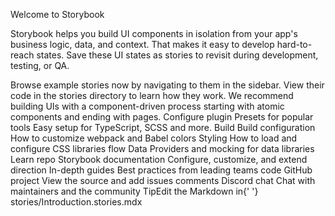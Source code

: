 <style> {` .subheading { --mediumdark: '#999999'; font-weight: 900; font-size: 13px; color: #999; letter-spacing: 6px; line-height: 24px; text-transform: uppercase; margin-bottom: 12px; margin-top: 40px; } .link-list { display: grid; grid-template-columns: 1fr; grid-template-rows: 1fr 1fr; row-gap: 10px; } @media (min-width: 620px) { .link-list { row-gap: 20px; column-gap: 20px; grid-template-columns: 1fr 1fr; } } @media all and (-ms-high-contrast:none) { .link-list { display: -ms-grid; -ms-grid-columns: 1fr 1fr; -ms-grid-rows: 1fr 1fr; } } .link-item { display: block; padding: 20px 30px 20px 15px; border: 1px solid #00000010; border-radius: 5px; transition: background 150ms ease-out, border 150ms ease-out, transform 150ms ease-out; color: #333333; display: flex; align-items: flex-start; } .link-item:hover { border-color: #1EA7FD50; transform: translate3d(0, -3px, 0); box-shadow: rgba(0, 0, 0, 0.08) 0 3px 10px 0; } .link-item:active { border-color: #1EA7FD; transform: translate3d(0, 0, 0); } .link-item strong { font-weight: 700; display: block; margin-bottom: 2px; } .link-item img { height: 40px; width: 40px; margin-right: 15px; flex: none; } .link-item span { font-size: 14px; line-height: 20px; } .tip { display: inline-block; border-radius: 1em; font-size: 11px; line-height: 12px; font-weight: 700; background: #E7FDD8; color: #66BF3C; padding: 4px 12px; margin-right: 10px; vertical-align: top; } .tip-wrapper { font-size: 13px; line-height: 20px; margin-top: 40px; margin-bottom: 40px; } .tip-wrapper code { font-size: 12px; display: inline-block; } `} </style>
Welcome to Storybook

Storybook helps you build UI components in isolation from your app's business logic, data, and context. That makes it easy to develop hard-to-reach states. Save these UI states as stories to revisit during development, testing, or QA.

Browse example stories now by navigating to them in the sidebar. View their code in the stories directory to learn how they work. We recommend building UIs with a component-driven process starting with atomic components and ending with pages.
Configure
plugin Presets for popular tools Easy setup for TypeScript, SCSS and more. Build Build configuration How to customize webpack and Babel colors Styling How to load and configure CSS libraries flow Data Providers and mocking for data libraries
Learn
repo Storybook documentation Configure, customize, and extend direction In-depth guides Best practices from leading teams code GitHub project View the source and add issues comments Discord chat Chat with maintainers and the community
TipEdit the Markdown in{' '} stories/Introduction.stories.mdx
